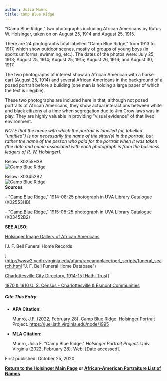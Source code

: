 ```yaml
---
author: Julia Munro
title: Camp Blue Ridge
---
```

"Camp Blue Ridge," two photographs including African Americans by Rufus W. Holsinger, taken on on August 25, 1914 and August 25, 1915.

There are 24 photographs total labelled "Camp Blue Ridge," from 1913 to 1917, which show outdoor scenes, mostly of groups of young boys (in sports uniforms, swimming, etc.). The dates of the photos were: July 25, 1913; August 25, 1914; August 25, 1915; August 26, 1916; and August 30, 1917.

The two photographs of interest show an African American with a horse cart (August 25, 1914) and several African Americans in the background of a posed portrait before a building (one man is holding a large paper of which the text is illegible).

These two photographs are included here in that, although not posed portraits of African Americans, they show actual interactions between white and black citizens at a time when segregation due to Jim Crow laws was in play. They are highly valuable in providing "visual evidence" of that lived environment.

_NOTE that the name with which the portrait is labelled (or, labelled "untitled") is not necessarily the name of the sitter(s) in the portrait, but rather the name of the person who paid for the portrait when it was taken (the date and name associated with each photograph is from the business ledgers of R. W. Holsinger)._ 

Below: X0255H3B  
![Camp Blue Ridge](https://iiif.lib.virginia.edu/iiif/uva-lib:1042464/full/778,561/0/default.jpg "Camp Blue Ridge")

Below: X03452B2  
![Camp Blue Ridge](https://iiif.lib.virginia.edu/iiif/uva-lib:1043565/full/778,561/0/default.jpg "Camp Blue Ridge")  
**Sources**

\- "[Camp Blue Ridge,](https://v3.lib.virginia.edu/sources/images/items/uva-lib:1042464 "Camp Blue Ridge")" 1914-08-25 photograph in UVA Library Catalogue (X02553HB)

  
\- "[Camp Blue Ridge,](https://v3.lib.virginia.edu/sources/images/items/uva-lib:1043565 "Camp Blue Ridge")" 1915-08-25 photograph in UVA Library Catalogue (X03452B2)  
  

**SEE ALSO**:

[Holsinger Image Gallery of African Americans](http://rwholsingerphotos.org/images.php "Holsinger Image Gallery of African Americans")

[J. F. Bell Funeral Home Records  
  
](http://www2.vcdh.virginia.edu/afam/raceandplace/perl_scripts/funeral_search.html "J. F. Bell Funeral Home Database")

[Charlottesville City Directory, 1914-15 \[Hathi Trust\]](https://catalog.hathitrust.org/Record/101954103 "Charlottesville City Directory, 1914-15")   
  

[1870 & 1910 U. S. Census - Charlottesville & Esmont Communities](http://www2.vcdh.virginia.edu/afam/raceandplace/census/search_both.html "1870 & 1910 U. S. Census: Charlottesville and Esmont Communities")

##### **Cite This Entry**

*   **APA Citation:**
    
    Munro, J.F. (2022, February 28). Camp Blue Ridge. Holsinger Portrait Project. https://juel.iath.virginia.edu/node/1995
    
*   **MLA Citation:**
    
    Munro, Julia F. "Camp Blue Ridge." _Holsinger Portrait Project_. Univ. Virginia (2022, February 28). Web. \[Date accessed\].
    

  
First published: October 25, 2020

[**Return to the Holsinger Main Page**](http://juel.iath.virginia.edu/node/980) **or [African-American Portraiture List of Names](http://juel.iath.virginia.edu/node/996)**